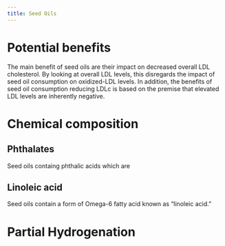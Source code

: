 ```yaml
---
title: Seed Oils
---
```




# Potential benefits

The main benefit of seed oils are their impact on decreased overall LDL cholesterol.
By looking at overall LDL levels, this disregards the impact of seed oil consumption on oxidized-LDL levels.
In addition, the benefits of seed oil consumption reducing LDLc is based on the premise that elevated LDL levels are inherently negative.



# Chemical composition


## Phthalates

Seed oils containg phthalic acids which are


## Linoleic acid

Seed oils contain a form of Omega-6 fatty acid known as "linoleic acid."


# Partial Hydrogenation



